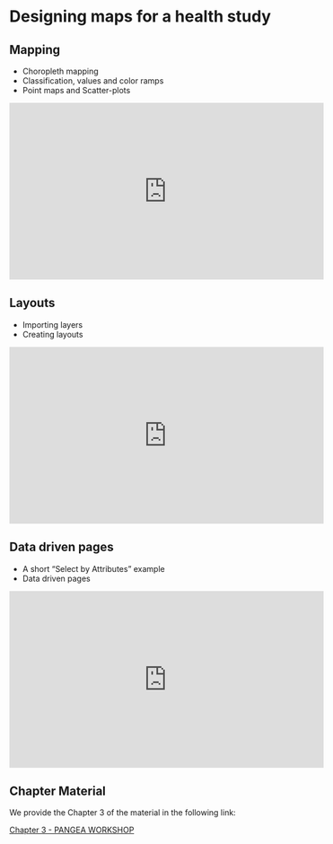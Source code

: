 # Designing maps for a health study {#week3}

## Mapping

+ Choropleth mapping
+ Classification, values and color ramps
+ Point maps and Scatter-plots 

<iframe width="560" height="315" src="https://www.youtube.com/embed/QcUjA2fA0ds" frameborder="0" allow="accelerometer; autoplay; encrypted-media; gyroscope; picture-in-picture" allowfullscreen></iframe>

## Layouts

+ Importing layers
+ Creating layouts

<iframe width="560" height="315" src="https://www.youtube.com/embed/bLQ4OvLxIqo" frameborder="0" allow="accelerometer; autoplay; encrypted-media; gyroscope; picture-in-picture" allowfullscreen></iframe>

## Data driven pages

+ A short "Select by Attributes" example
+ Data driven pages

<iframe width="560" height="315" src="https://www.youtube.com/embed/u3wP80rzPPs" frameborder="0" allow="accelerometer; autoplay; encrypted-media; gyroscope; picture-in-picture" allowfullscreen></iframe>

## Chapter Material

We provide the Chapter 3 of the material in the following link:

[Chapter 3 - PANGEA WORKSHOP](https://drive.google.com/drive/folders/1b8WhQxfeVGMzPEiqvos3VDwCV6yVm9Lc?usp=sharing)